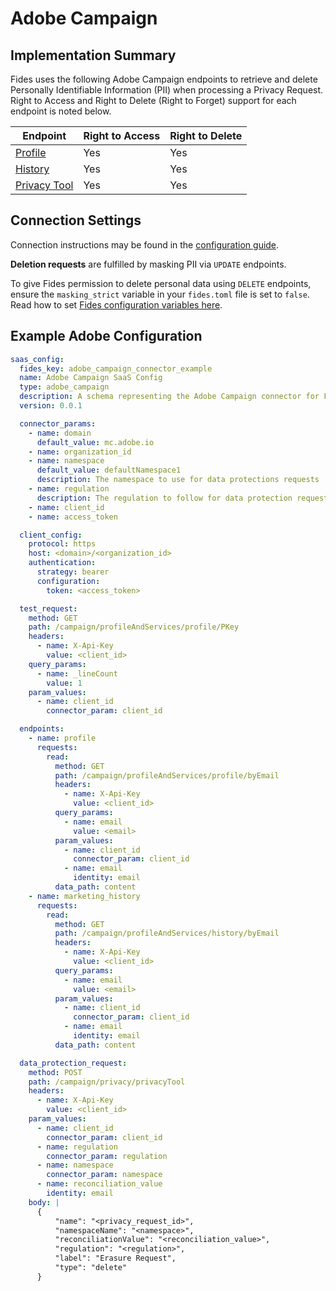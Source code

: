 
# Adobe Campaign

## Implementation Summary

Fides uses the following Adobe Campaign endpoints to retrieve and delete Personally Identifiable Information (PII) when processing a Privacy Request. Right to Access and Right to Delete (Right to Forget) support for each endpoint is noted below.

|Endpoint | Right to Access | Right to Delete |
|----|----|----|
|[Profile](https://experienceleague.adobe.com/docs/campaign-standard/using/working-with-apis/global-concepts/endpoints.html?lang=en) | Yes | Yes |
|[History](https://experienceleague.adobe.com/docs/campaign-standard/using/working-with-apis/global-concepts/endpoints.html?lang=en) | Yes | Yes |
|[Privacy Tool](https://experienceleague.adobe.com/docs/campaign-standard/using/working-with-apis/global-concepts/endpoints.html?lang=en) | Yes | Yes |

## Connection Settings

Connection instructions may be found in the [configuration guide](/docs/connectors/saas-config).

**Deletion requests** are fulfilled by masking PII via `UPDATE` endpoints.

To give Fides permission to delete personal data using `DELETE` endpoints, ensure the `masking_strict` variable in your `fides.toml` file is set to `false`. Read how to set [Fides configuration variables here](/docs/configuration/configuration#configuration-variable-reference).

## Example Adobe Configuration

```yaml
saas_config:
  fides_key: adobe_campaign_connector_example
  name: Adobe Campaign SaaS Config
  type: adobe_campaign
  description: A schema representing the Adobe Campaign connector for Fides
  version: 0.0.1

  connector_params:
    - name: domain
      default_value: mc.adobe.io
    - name: organization_id
    - name: namespace
      default_value: defaultNamespace1
      description: The namespace to use for data protections requests
    - name: regulation
      description: The regulation to follow for data protection requests
    - name: client_id
    - name: access_token

  client_config:
    protocol: https
    host: <domain>/<organization_id>
    authentication:
      strategy: bearer
      configuration:
        token: <access_token>

  test_request:
    method: GET
    path: /campaign/profileAndServices/profile/PKey
    headers:
      - name: X-Api-Key
        value: <client_id>
    query_params:
      - name: _lineCount
        value: 1
    param_values:
      - name: client_id
        connector_param: client_id

  endpoints:
    - name: profile
      requests:
        read:
          method: GET
          path: /campaign/profileAndServices/profile/byEmail
          headers:
            - name: X-Api-Key
              value: <client_id>
          query_params:
            - name: email
              value: <email>
          param_values:
            - name: client_id
              connector_param: client_id
            - name: email
              identity: email
          data_path: content
    - name: marketing_history
      requests:
        read:
          method: GET
          path: /campaign/profileAndServices/history/byEmail
          headers:
            - name: X-Api-Key
              value: <client_id>
          query_params:
            - name: email
              value: <email>
          param_values:
            - name: client_id
              connector_param: client_id
            - name: email
              identity: email
          data_path: content

  data_protection_request:
    method: POST
    path: /campaign/privacy/privacyTool
    headers:
      - name: X-Api-Key
        value: <client_id>
    param_values:
      - name: client_id
        connector_param: client_id
      - name: regulation
        connector_param: regulation
      - name: namespace
        connector_param: namespace
      - name: reconciliation_value
        identity: email
    body: |
      {
          "name": "<privacy_request_id>",
          "namespaceName": "<namespace>",
          "reconciliationValue": "<reconciliation_value>",
          "regulation": "<regulation>",
          "label": "Erasure Request",
          "type": "delete"
      }
```
